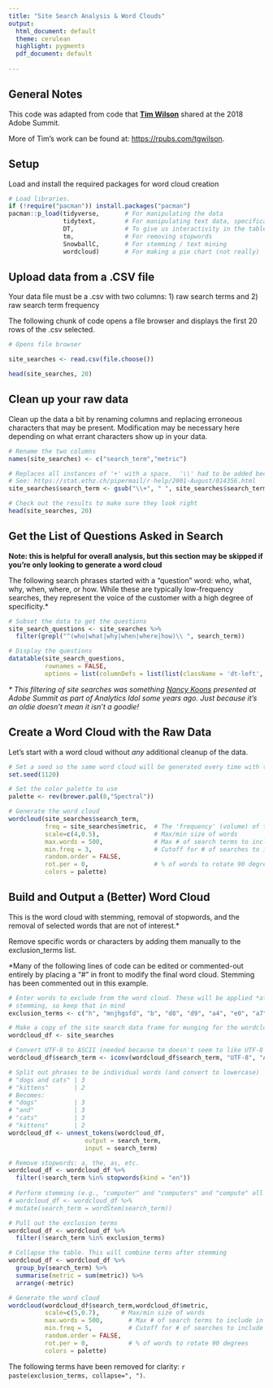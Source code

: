 ---
title: "Site Search Analysis & Word Clouds"
output:
  html_document: default
  theme: cerulean
  highlight: pygments
  pdf_document: default
  
---
## General Notes

This code was adapted from code that **[Tim Wilson](https://www.https://www.searchdiscovery.com/blog/tim-wilson-100/)** shared at the 2018 Adobe Summit.  

More of Tim's work can be found at: <https://rpubs.com/tgwilson>.

## Setup

Load and install the required packages for word cloud creation

```{r setup, message=FALSE}
# Load libraries.
if (!require("pacman")) install.packages("pacman")
pacman::p_load(tidyverse,       # For manipulating the data
               tidytext,        # For manipulating text data, specifically
               DT,              # To give us interactivity in the tables
               tm,              # For removing stopwords
               SnowballC,       # For stemming / text mining
               wordcloud)       # For making a pie chart (not really)
```

## Upload data from a .CSV file

Your data file must be a .csv with two columns: 1) raw search terms and 2) raw search term frequency

The following chunk of code opens a file browser and displays the first 20 rows of the .csv selected.

```{r Source_agnostic, message=FALSE}

# Opens file browser

site_searches <- read.csv(file.choose())

head(site_searches, 20)
```

## Clean up your raw data

Clean up the data a bit by renaming columns and replacing erroneous characters that may be present.  Modification may be necessary here depending on what errant characters show up in your data.

```{r data_cleanup, message=FALSE}

# Rename the two columns
names(site_searches) <- c("search_term","metric")

# Replaces all instances of '+' with a space.  '\\' had to be added because gsub treats '+' as a special character.
# See: https://stat.ethz.ch/pipermail/r-help/2001-August/014356.html
site_searches$search_term <- gsub("\\+", " ", site_searches$search_term)

# Check out the results to make sure they look right
head(site_searches, 20)

```

## Get the List of Questions Asked in Search

**Note: this is helpful for overall analysis, but this section may be skipped if you're only looking to generate a word cloud**

The following search phrases started with a "question" word: who, what, why, when, where, or how. While these are typically low-frequency searches, they represent the voice of the customer with a high degree of specificity.*

```{r search_questions, message=FALSE}

# Subset the data to get the questions
site_search_questions <- site_searches %>% 
  filter(grepl("^(who|what|why|when|where|how)\\ ", search_term))

# Display the questions
datatable(site_search_questions,
          rownames = FALSE,
          options = list(columnDefs = list(list(className = 'dt-left', targets = 0))))

```

_* This filtering of site searches was something [Nancy Koons](https://www.linkedin.com/in/nkoons/) presented at Adobe Summit as part of Analytics Idol some years ago. Just because it's an oldie doesn't mean it isn't a goodie!_

## Create a Word Cloud with the Raw Data

Let's start with a word cloud without _any_ additional cleanup of the data.

```{r word_cloud_raw, message=FALSE}

# Set a seed so the same word cloud will be generated every time with the same data.
set.seed(1120)

# Set the color palette to use
palette <- rev(brewer.pal(8,"Spectral")) 

# Generate the word cloud
wordcloud(site_searches$search_term,
          freq = site_searches$metric,  # The 'frequency' (volume) of the term's usage
          scale=c(4,0.5),               # Max/min size of words
          max.words = 500,              # Max # of search terms to include in the wordcloud
          min.freq = 3,                 # Cutoff for # of searches to include a term
          random.order = FALSE,
          rot.per = 0,                  # % of words to rotate 90 degrees
          colors = palette)

```

## Build and Output a (Better) Word Cloud

This is the word cloud with stemming, removal of stopwords, and the removal of selected words that are not of interest.*

Remove specific words or characters by adding them manually to the exclusion_terms list.

*Many of the following lines of code can be edited or commented-out entirely by placing a "#" in front to modify the final word cloud.  Stemming has been commented out in this example.

```{r word_cloud, message=FALSE}

# Enter words to exclude from the word cloud. These will be applied *after*
# stemming, so keep that in mind
exclusion_terms <- c("h", "mnjhgsfd", "b", "d8", "d9", "a4", "e0", "a7", "27", "a8", "4325", "19", "e", "d", "v", "f", "t", "m", "P", "p")

# Make a copy of the site search data frame for munging for the wordcloud
wordcloud_df <- site_searches

# Convert UTF-8 to ASCII (needed because tm doesn't seem to like UTF-8 accented characters)
wordcloud_df$search_term <- iconv(wordcloud_df$search_term, "UTF-8", "ASCII") 

# Split out phrases to be individual words (and convert to lowercase)
# "dogs and cats" | 3
# "kittens"       | 2
# Becomes:
# "dogs"          | 3
# "and"           | 3
# "cats"          | 3
# "kittens"       | 2
wordcloud_df <- unnest_tokens(wordcloud_df, 
                     output = search_term, 
                     input = search_term)

# Remove stopwords: a, the, as, etc. 
wordcloud_df <- wordcloud_df %>%
  filter(!search_term %in% stopwords(kind = "en"))
  
# Perform stemming (e.g., "computer" and "computers" and "compute" all  become "comput")
# wordcloud_df <- wordcloud_df %>%
# mutate(search_term = wordStem(search_term))

# Pull out the exclusion terms
wordcloud_df <- wordcloud_df %>% 
  filter(!search_term %in% exclusion_terms)

# Collapse the table. This will combine terms after stemming
wordcloud_df <- wordcloud_df %>%
  group_by(search_term) %>% 
  summarise(metric = sum(metric)) %>% 
  arrange(-metric)

# Generate the word cloud
wordcloud(wordcloud_df$search_term,wordcloud_df$metric, 
          scale=c(5,0.7),      # Max/min size of words
          max.words = 500,       # Max # of search terms to include in the wordcloud
          min.freq = 5,          # Cutoff for # of searches to include a term
          random.order = FALSE,
          rot.per = 0,           # % of words to rotate 90 degrees
          colors = palette)

```


The following terms have been removed for clarity: `r paste(exclusion_terms, collapse=", ")`.